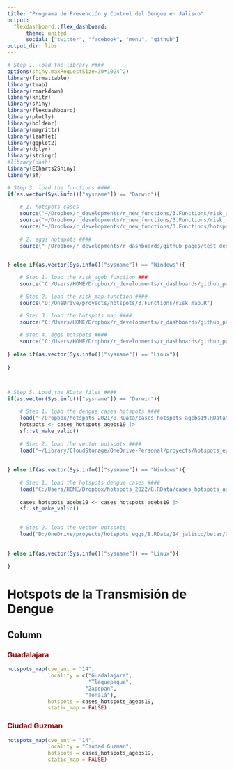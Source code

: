 ```yaml
---
title: "Programa de Prevención y Control del Dengue en Jalisco"
output: 
  flexdashboard::flex_dashboard:
      theme: united
      social: ["twitter", "facebook", "menu", "github"]
output_dir: libs      
---
```


```r

# Step 1. load the library ####
options(shiny.maxRequestSize=30*1024^2)
library(formattable)
library(tmap)
library(rmarkdown)
library(knitr)
library(shiny)
library(flexdashboard)
library(plotly)
library(boldenr)
library(magrittr)
library(leaflet)
library(ggplot2)
library(dplyr)
library(stringr)
#library(dash)
library(ECharts2Shiny)
library(sf)

# Step 3. load the functions ####
if(as.vector(Sys.info()["sysname"]) == "Darwin"){
    
    # 1. hotspots cases
    source("~/Dropbox/r_developments/r_new_functions/3.Functions/risk_agebs.R")
    source("~/Dropbox/r_developments/r_new_functions/3.Functions/risk_map.R")
    source("~/Dropbox/r_developments/r_new_functions/3.Functions/hotspots_map.R")
    
    # 2. eggs hotspots ####
    source("~/Dropbox/r_developments/r_dashboards/github_pages/test_denv_dash_oax/3.Functions/eggs_hotspots_intensity_map_year.R")

    
} else if(as.vector(Sys.info()["sysname"]) == "Windows"){

    # Step 1. load the risk_ageb function ###
    source('C:/Users/HOME/Dropbox/r_developments/r_dashboards/github_pages/test_dashboard/3.Functions/risk_agebs.R')

    # Step 2. load the risk_map function ####
    source("D:/OneDrive/proyects/hotspots/3.Functions/risk_map.R")

    # Step 3. load the hotspots map ####
    source("C:/Users/HOME/Dropbox/r_developments/r_dashboards/github_pages/test_dashboard/3.Functions/hotspots_map.R")
    
    # step 4. eggs hotspots ####
    source("C:/Users/HOME/Dropbox/r_developments/r_dashboards/github_pages/test_denv_dash_oax/3.Functions/eggs_hotspots_intensity_map_year.R")
    
} else if(as.vector(Sys.info()["sysname"]) == "Linux"){
    
}



# Step 5. Load the RData files ####
if(as.vector(Sys.info()["sysname"]) == "Darwin"){
     
    # Step 1. load the dengue cases hotspots ####
    load("~/Dropbox/hotspots_2021/8.RData/cases_hotspots_agebs19.RData")
    hotspots <- cases_hotspots_agebs19 |>
    sf::st_make_valid()
    
    # Step 2. load the vector hotspots ####
    load("~/Library/CloudStorage/OneDrive-Personal/proyects/hotspots_eggs/8.RData/14_jalisco/betas/14_jalisco_zinb1_betas.RData")
    
    
} else if(as.vector(Sys.info()["sysname"]) == "Windows"){
    
    # Step 1. load the hotspots dengue cases ####
    load("C:/Users/HOME/Dropbox/hotspots_2022/8.RData/cases_hotspots_agebs19.RData")
    
    cases_hotspots_agebs19 <- cases_hotspots_agebs19 |>
    sf::st_make_valid()

    
    # Step 2. load the vector hotspots
    load("D:/OneDrive/proyects/hotspots_eggs/8.RData/14_jalisco/betas/14_jalisco_zinb1_betas.RData")
     
    
} else if(as.vector(Sys.info()["sysname"]) == "Linux"){
    
}


```

# **Hotspots de la Transmisión de Dengue**

## Column {.tabset}

### [**Guadalajara**]{style="color:#990000"}

```r
hotspots_map(cve_ent = "14",
             locality = c("Guadalajara",
                          "Tlaquepaque",
                         "Zapopan", 
                         "Tonalá"),
             hotspots = cases_hotspots_agebs19,
             static_map = FALSE)

```

### [**Ciudad Guzman**]{style="color:#990000"}

```r
hotspots_map(cve_ent = "14",
             locality = "Ciudad Guzman",
             hotspots = cases_hotspots_agebs19,
             static_map = FALSE)

```


